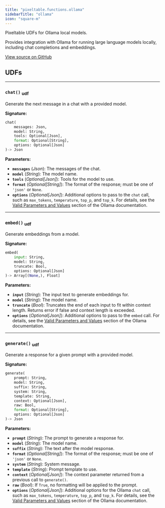 ```yaml
---
title: "pixeltable.functions.ollama"
sidebarTitle: "ollama"
icon: "square-m"
---
```


Pixeltable UDFs for Ollama local models.

Provides integration with Ollama for running large language models locally, including chat completions and embeddings.


<a href="https://github.com/pixeltable/pixeltable/blob/v0.4/pixeltable/functions/ollama.py#L0" target="_blank">View source on GitHub</a>

## UDFs


---

### `chat()` <sub>udf</sub>

Generate the next message in a chat with a provided model.


**Signature:**

```python
chat(
    messages: Json,
    model: String,
    tools: Optional[Json],
    format: Optional[String],
    options: Optional[Json]
)-> Json
```

**Parameters:**

- **`messages`** (*Json*): The messages of the chat.
- **`model`** (*String*): The model name.
- **`tools`** (*Optional[Json]*): Tools for the model to use.
- **`format`** (*Optional[String]*): The format of the response; must be one of `'json'` or `None`.
- **`options`** (*Optional[Json]*): Additional options to pass to the `chat` call, such as `max_tokens`, `temperature`, `top_p`, and `top_k`. For details, see the [Valid Parameters and Values](https://github.com/ollama/ollama/blob/main/docs/modelfile.md#valid-parameters-and-values) section of the Ollama documentation.


---

### `embed()` <sub>udf</sub>

Generate embeddings from a model.


**Signature:**

```python
embed(
    input: String,
    model: String,
    truncate: Bool,
    options: Optional[Json]
)-> Array[(None,), Float]
```

**Parameters:**

- **`input`** (*String*): The input text to generate embeddings for.
- **`model`** (*String*): The model name.
- **`truncate`** (*Bool*): Truncates the end of each input to fit within context length. Returns error if false and context length is exceeded.
- **`options`** (*Optional[Json]*): Additional options to pass to the `embed` call. For details, see the [Valid Parameters and Values](https://github.com/ollama/ollama/blob/main/docs/modelfile.md#valid-parameters-and-values) section of the Ollama documentation.


---

### `generate()` <sub>udf</sub>

Generate a response for a given prompt with a provided model.


**Signature:**

```python
generate(
    prompt: String,
    model: String,
    suffix: String,
    system: String,
    template: String,
    context: Optional[Json],
    raw: Bool,
    format: Optional[String],
    options: Optional[Json]
)-> Json
```

**Parameters:**

- **`prompt`** (*String*): The prompt to generate a response for.
- **`model`** (*String*): The model name.
- **`suffix`** (*String*): The text after the model response.
- **`format`** (*Optional[String]*): The format of the response; must be one of `'json'` or `None`.
- **`system`** (*String*): System message.
- **`template`** (*String*): Prompt template to use.
- **`context`** (*Optional[Json]*): The context parameter returned from a previous call to `generate()`.
- **`raw`** (*Bool*): If `True`, no formatting will be applied to the prompt.
- **`options`** (*Optional[Json]*): Additional options for the Ollama `chat` call, such as `max_tokens`, `temperature`, `top_p`, and `top_k`. For details, see the [Valid Parameters and Values](https://github.com/ollama/ollama/blob/main/docs/modelfile.md#valid-parameters-and-values) section of the Ollama documentation.

